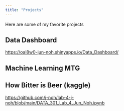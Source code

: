 ```yaml
---
title: "Projects"
---
```


Here are some of my favorite projects

## Data Dashboard

<https://oal8w0-jun-noh.shinyapps.io/Data_Dashboard/>

## Machine Learning MTG

## How Bitter is Beer (kaggle)

<https://github.com/j-noh/lab-4-j-noh/blob/main/DATA_301_Lab_4_Jun_Noh.ipynb>

